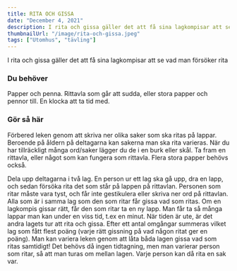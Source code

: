 ```yaml
---
title: RITA OCH GISSA
date: "December 4, 2021"
description: I rita och gissa gäller det att få sina lagkompisar att se vad man försöker rita.
thumbnailUrl: "/image/rita-och-gissa.jpeg"
tags: ["Utomhus", "tävling"]
---
```


<div>
  I rita och gissa gäller det att få sina lagkompisar att se vad man försöker
  rita
</div>

### Du behöver

Papper och penna. Rittavla som går att sudda, eller stora papper och pennor till. En klocka att ta tid med.

### Gör så här

Förbered leken genom att skriva ner olika saker som ska ritas på lappar. Beroende på åldern på deltagarna kan sakerna man ska rita varieras. När du har tillräckligt många ord/saker lägger du de i en burk eller skål. Ta fram en rittavla, eller något som kan fungera som rittavla. Flera stora papper behövs också.

Dela upp deltagarna i två lag.
En person ur ett lag ska gå upp, dra en lapp, och sedan försöka rita det som står på lappen på rittavlan.
Personen som ritar måste vara tyst, och får inte gestikulera eller skriva ner ord på rittavlan. Alla som är i samma lag som den som ritar får gissa vad som ritas.
Om en lagkompis gissar rätt, får den som ritar ta en ny lapp. Man får ta så många lappar man kan under en viss tid, t.ex en minut.
När tiden är ute, är det andra lagets tur att rita och gissa.
Efter ett antal omgångar summeras vilket lag som fått flest poäng (varje rätt gissning på vad någon ritat ger en poäng).
Man kan variera leken genom att låta båda lagen gissa vad som ritas samtidigt! Det behövs då ingen tidtagning, men man varierar person som ritar, så att man turas om mellan lagen. Varje person kan då rita en sak var.
